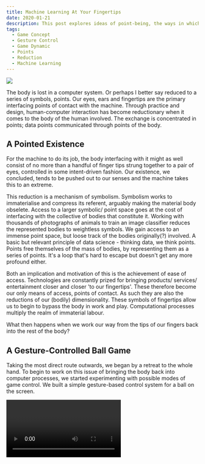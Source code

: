 ```yaml
---
title: Machine Learning At Your Fingertips
date: 2020-01-21
description: This post explores ideas of point-being, the ways in which values of immaterial work push us away from bodily realities and towards a pointed existence.
tags:
  - Game Concept
  - Gesture Control
  - Game Dynamic
  - Points
  - Reduction
  - Machine Learning
---
```


![](./idle.png) <!-- screenshot of 'idle' game status + jump with pointing up -->

The body is lost in a computer system. Or perhaps I better say reduced to a series of symbols, points. Our eyes, ears and fingertips are the primary interfacing points of contact with the machine. Through practice and design, human-computer interaction has become reductionary when it comes to the body of the human involved. The exchange is concentrated in points; data points communicated through points of the body. 

## A Pointed Existence

For the machine to do its job, the body interfacing with it might as well consist of no more than a handful of finger tips strung together to a pair of eyes, controlled in some intent-driven fashion. Our existence, we concluded, tends to be pushed out to our senses and the machine takes this to an extreme. 

This reduction is a mechanism of symbolism. Symbolism works to immaterialise and compress its referent, arguably making the material body obselete. Access to a larger symbolic/ point space goes at the cost of interfacing with the collective of bodies that constitute it. Working with thousands of photographs of animals to train an image classifier reduces the represented bodies to weightless symbols. We gain access to an immense point space, but loose track of the bodies originally(?) involved. A basic but relevant principle of data science - thinking data, we think points. Points free themselves of the mass of bodies, by representing them as a series of points. It's a loop that's hard to escape but doesn't get any more profound either.

Both an implication and motivation of this is the achievement of ease of access. Technologies are constantly prized for bringing products/ services/ entertainment closer and closer 'to our fingertips'. These therefore become our only means of access, points of contact. As such they are also the reductions of our (bodily) dimensionality. These symbols of fingertips allow us to begin to bypass the body in work and play. Computational processes multiply the realm of immaterial labour.

What then happens when we work our way from the tips of our fingers back into the rest of the body? 

## A Gesture-Controlled Ball Game

Taking the most direct route outwards, we began by a retreat to the whole hand. To begin to work on this issue of bringing the body back into computer processes, we started experimenting with possible modes of game control. We built a simple gesture-based control system for a ball on the screen.


<Video videoSrcURL="https://www.youtube.com/embed/626Mg63n_nU" videoTitle="Gesture-Controlled Ball Game" />

We used the Google [Teachable Machine](https://teachablemachine.withgoogle.com/ "Google's Teachable Machine") web tool to train a neural network to recognise our chosen set of control gestures. A fist to roll, an open palm to stop, a finger pointing upwards to jump, and no hand at all as an idle state. This was no doubt (perhaps paradoxically) an instance of machine learning at our fingertips; it could not get much easier to use. With a few clicks we had a trained model that we could export and integrate into our JS ball game.

![Teachable Machine Crop](./teachable_machine.png)

![Teachable Machine Github Page](./github_page.png)

Playing around with this experiment clearly showed that involving more of the body than the fingers pressing keys results in sacrificing precision in control. Key presses and mouse clicks yield immediate and close to absolute accuracy. In contrast, webcam-captured gestures are misinterpreted and take more time to reformulate. 

To even use our hand (not even the whole body) as a game control we needed to reduce it to a set of points. The necessity of point spaces remains embedded in the issue. Perhaps similar experiments can be a step towards making immaterial work if not more material, at least more physically embodied.



<!-- 
Points to cover
> how/where the body is lost
> reduction to points through symbolism
> ease of access and bringing things/ services/ entertainment 'to our finger tips' - our points of contact, means of access, reductions of our (bodily) dimensionality
> what happens when we bring the body back into computer processeces, starting with game dynamics
> our experiment
> findings/ results: less precision in control 
-->